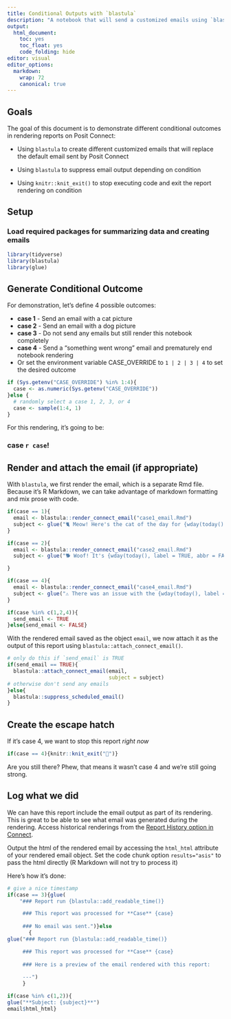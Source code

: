 ```yaml
---
title: Conditional Outputs with `blastula`
description: "A notebook that will send a customized emails using `blastula`"
output:
  html_document:
    toc: yes
    toc_float: yes
    code_folding: hide
editor: visual
editor_options: 
  markdown:
    wrap: 72
    canonical: true
---
```


## Goals

The goal of this document is to demonstrate different conditional
outcomes in rendering reports on Posit Connect:

-   Using `blastula` to create different customized emails that will
    replace the default email sent by Posit Connect

-   Using `blastula` to suppress email output depending on condition

-   Using `knitr::knit_exit()` to stop executing code and exit the
    report rendering on condition

## Setup

### Load required packages for summarizing data and creating emails

```r

library(tidyverse)
library(blastula)
library(glue)

```

## Generate Conditional Outcome

For demonstration, let's define 4 possible outcomes:

-   **case 1** - Send an email with a cat picture
-   **case 2** - Send an email with a dog picture
-   **case 3** - Do not send any emails but still render this notebook
    completely
-   **case 4** - Send a "something went wrong" email and prematurely end
    notebook rendering
-   Or set the environment variable CASE_OVERRIDE to `1 | 2 | 3 | 4` to
    set the desired outcome

```r

if (Sys.getenv("CASE_OVERRIDE") %in% 1:4){
  case <- as.numeric(Sys.getenv("CASE_OVERRIDE"))
}else {
  # randomly select a case 1, 2, 3, or 4
  case <- sample(1:4, 1) 
}

```

For this rendering, it's going to be:

<h3>case `r case`!</h3>

## Render and attach the email (if appropriate)

With `blastula`, we first render the email, which is a separate Rmd
file. Because it's R Markdown, we can take advantage of markdown
formatting and mix prose with code.

```r


if(case == 1){
  email <- blastula::render_connect_email("case1_email.Rmd")
  subject <- glue("🐈 Meow! Here's the cat of the day for {wday(today(), label = TRUE, abbr = FALSE)}")
}

if(case == 2){
  email <- blastula::render_connect_email("case2_email.Rmd")
  subject <- glue("🐕 Woof! It's {wday(today(), label = TRUE, abbr = FALSE)}, here's a pup!")

}

if(case == 4){
  email <- blastula::render_connect_email("case4_email.Rmd")
  subject <- glue("⚠️ There was an issue with the {wday(today(), label = TRUE, abbr = FALSE)} report")
}

if(case %in% c(1,2,4)){
  send_email <- TRUE
}else{send_email <- FALSE}

```

With the rendered email saved as the object `email`, we now attach it as
the output of this report using `blastula::attach_connect_email()`.

```r

# only do this if `send_email` is TRUE
if(send_email == TRUE){
  blastula::attach_connect_email(email,
                                 subject = subject)
# otherwise don't send any emails
}else{
  blastula::suppress_scheduled_email()
}

```

## Create the escape hatch

If it's case 4, we want to stop this report *right now*

```r

if(case == 4){knitr::knit_exit("👋")}
```

Are you still there? Phew, that means it wasn't case 4 and we're still
going strong.

## Log what we did

We can have this report include the email output as part of its
rendering. This is great to be able to see what email was generated
during the rendering. Access historical renderings from the [Report
History option in
Connect](https://docs.posit.co/connect/user/report-history/).

Output the html of the rendered email by accessing the `html_html`
attribute of your rendered email object. Set the code chunk option
`results="asis"` to pass the html directly (R Markdown will not try to
process it)

Here's how it's done:

```r

# give a nice timestamp
if(case == 3){glue(
    "### Report run {blastula::add_readable_time()}

     ### This report was processed for **Case** {case}
     
     ### No email was sent.")}else
       {
glue("### Report run {blastula::add_readable_time()}

     ### This report was processed for **Case** {case}
     
     ### Here is a preview of the email rendered with this report: 
     
     ---")
     }

```

```r

if(case %in% c(1,2)){
glue("**Subject: {subject}**")
email$html_html}

```
